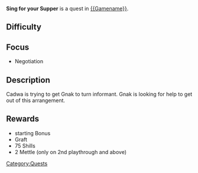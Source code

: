 {{stub}}
'''Sing for your Supper''' is a quest in [[{{Gamename}}]]. 
==Difficulty==
{{Difficulty|diff2}}

==Focus==
* Negotiation

==Description==
Cadwa is trying to get Gnak to turn informant. Gnak is looking for help to get out of this arrangement.

==Rewards==
* starting Bonus
* Graft
* 75 Shills
* 2 Mettle (only on 2nd playthrough and above)
[[Category:Quests]]